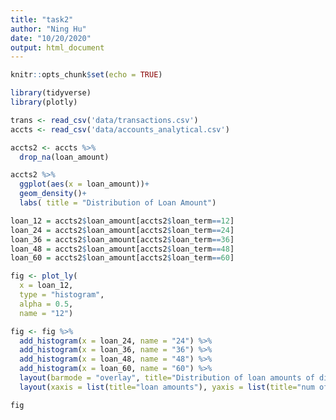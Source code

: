 ```yaml
---
title: "task2"
author: "Ning Hu"
date: "10/20/2020"
output: html_document
---
```


```r
knitr::opts_chunk$set(echo = TRUE)
```

```r
library(tidyverse)
library(plotly)
```

```r
trans <- read_csv('data/transactions.csv')
accts <- read_csv('data/accounts_analytical.csv')
```

```r
accts2 <- accts %>%
  drop_na(loan_amount)
```

```r
accts2 %>%
  ggplot(aes(x = loan_amount))+
  geom_density()+
  labs( title = "Distribution of Loan Amount")
```

```r
loan_12 = accts2$loan_amount[accts2$loan_term==12]
loan_24 = accts2$loan_amount[accts2$loan_term==24]
loan_36 = accts2$loan_amount[accts2$loan_term==36]
loan_48 = accts2$loan_amount[accts2$loan_term==48]
loan_60 = accts2$loan_amount[accts2$loan_term==60]

fig <- plot_ly(
  x = loan_12,
  type = "histogram",
  alpha = 0.5,
  name = "12")

fig <- fig %>% 
  add_histogram(x = loan_24, name = "24") %>% 
  add_histogram(x = loan_36, name = "36") %>% 
  add_histogram(x = loan_48, name = "48") %>%
  add_histogram(x = loan_60, name = "60") %>%
  layout(barmode = "overlay", title="Distribution of loan amounts of different terms") %>%
  layout(xaxis = list(title="loan amounts"), yaxis = list(title="num of records"))
```


```r
fig
```














